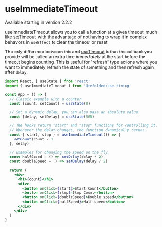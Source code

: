 
# useImmediateTimeout

<Callout type="info" emoji="ℹ️">
  Available starting in version 2.2.2
</Callout>

useImmediateTimeout allows you to call a function at a given timeout, much like [setTimeout](https://developer.mozilla.org/en-US/docs/Web/API/setTimeout), with the advantage of not having to wrap it in complex behaviors in `useEffect` to clear the timeout or reset.

The only difference between this and [useTimeout](/usage/useTimeout) is that the callback you provide will be called an extra time _immediately_ at the start before the timeout begins counting. This is useful for "refresh" type actions where you want to immediately refresh the state of something and then refresh again after `delay`.

```jsx
import React, { useState } from 'react'
import { useImmediateTimeout } from '@refolded/use-timing'

const App = () => {
  // Classic example with a counter
  const [count, setCount] = useState(0)

  // Set a dynamic delay, you can also pass an absolute value.
  const [delay, setDelay] = useState(500)

  // The hooks return "start" and "stop" functions for controlling it.
  // Whenever the delay changes, the function dynamically reruns.
  const { start, stop } = useImmediateTimeout(() => {
    setCount(count - 1)
  }, delay)

  // Examples for changing the speed on the fly.
  const halfSpeed = () => setDelay(delay * 2)
  const doubleSpeed = () => setDelay(delay / 2)

  return (
    <div>
      <h1>{count}</h1>
      <div>
        <button onClick={start}>Start Count</button>
        <button onClick={stop}>Stop Count</button>
        <button onClick={doubleSpeed}>Double speed</button>
        <button onClick={halfSpeed}>Half speed</button>
      </div>
    </div>
  )
}
```
